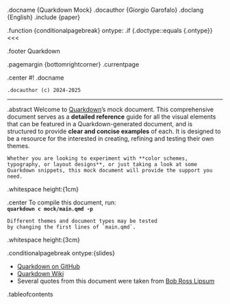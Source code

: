 .docname {Quarkdown Mock}
.docauthor {Giorgio Garofalo}
.doclang {English}
.include {paper}

.function {conditionalpagebreak}
	ontype:
	.if {.doctype::equals {.ontype}}
		<<<

.footer
	Quarkdown
	
.pagemargin {bottomrightcorner}
	.currentpage

.center
	#! .docname
	
	.docauthor (c) 2024-2025

---

.abstract
	Welcome to [Quarkdown](https://github.com/iamgio)'s mock document.
	This comprehensive document serves as a **detailed reference** guide for all the visual elements that can be featured in a Quarkdown-generated document, and is structured to provide **clear and concise examples** of each.
	It is designed to be a resource for the interested in creating, refining and testing their own themes. 

	Whether you are looking to experiment with **color schemes, typography, or layout designs**, or just taking a look at some Quarkdown snippets, this mock document will provide the support you need.

.whitespace height:{1cm}

.center
	To compile this document, run:  
	**`quarkdown c mock/main.qmd -p`**
	
	Different themes and document types may be tested  
	by changing the first lines of `main.qmd`.

.whitespace height:{3cm}

.conditionalpagebreak ontype:{slides}

- [Quarkdown on GitHub](https://github.com/iamgio/quarkdown)
- [Quarkdown Wiki](https://github.com/iamgio/quarkdown)
- Several quotes from this document were taken from [Bob Ross Lipsum](https://www.bobrosslipsum.com)

.tableofcontents
